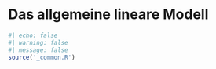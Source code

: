 # Das allgemeine lineare Modell 

```r
#| echo: false
#| warning: false
#| message: false
source('_common.R')
```

